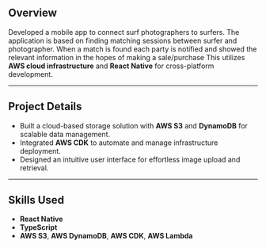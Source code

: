 ## Overview
Developed a mobile app to connect surf photographers to surfers. The application is based on finding matching sessions between surfer and photographer. When a match is found each party is notified and showed the relevant information in the hopes of making a sale/purchase This utilizes **AWS cloud infrastructure** and **React Native** for cross-platform development.

---

## Project Details
- Built a cloud-based storage solution with **AWS S3** and **DynamoDB** for scalable data management.
- Integrated **AWS CDK** to automate and manage infrastructure deployment.
- Designed an intuitive user interface for effortless image upload and retrieval.

---

## Skills Used
- **React Native**
- **TypeScript**
- **AWS S3**, **AWS DynamoDB**, **AWS CDK**, **AWS Lambda**

